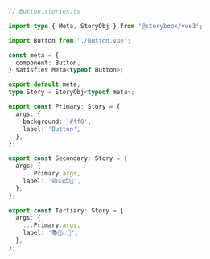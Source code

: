 ```ts
// Button.stories.ts

import type { Meta, StoryObj } from '@storybook/vue3';

import Button from './Button.vue';

const meta = {
  component: Button,
} satisfies Meta<typeof Button>;

export default meta;
type Story = StoryObj<typeof meta>;

export const Primary: Story = {
  args: {
    background: '#ff0',
    label: 'Button',
  },
};

export const Secondary: Story = {
  args: {
    ...Primary.args,
    label: '😄👍😍💯',
  },
};

export const Tertiary: Story = {
  args: {
    ...Primary.args,
    label: '📚📕📈🤓',
  },
};
```
